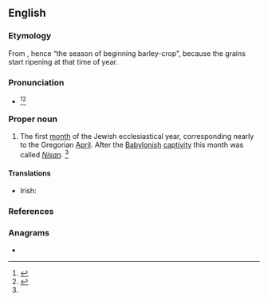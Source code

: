 ==English==

===Etymology===
From {{bor|en|he|אָבִיב|tr=avív|lit=ears of barley}}, hence “the season of beginning barley-crop”, because the grains start ripening at that time of year. {{rfv-etym|en}}

===Pronunciation===
* {{a|US}} {{IPA|en|/ɑˈviv/|/ˈeɪ.bɪb/|/ˈɑ.bib/}}<ref name=SOED>{{R:SOED5|page=4}}</ref><ref>{{R:RHCD|page=3}}</ref>

===Proper noun===
{{en-proper noun}}

# The first [[month]] of the Jewish ecclesiastical year, corresponding nearly to the Gregorian [[April]]. After the [[Babylonish]] [[captivity]] this month was called ''[[Nisan]]''. {{defdate|Mid 6<sup>th</sup> century.}}<ref name=SOED/>

====Translations====
{{trans-top|month}}
* Irish: {{t|ga|Áibíb|f}}
{{trans-mid}}
{{trans-bottom}}

===References===
<references/>

===Anagrams===
* {{anagrams|en|a=abbi|Abbi|BIBA|Babi|Bábí}}
